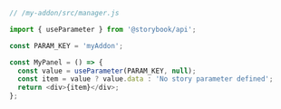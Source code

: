 ```js
// /my-addon/src/manager.js

import { useParameter } from '@storybook/api';

const PARAM_KEY = 'myAddon';

const MyPanel = () => {
  const value = useParameter(PARAM_KEY, null);
  const item = value ? value.data : 'No story parameter defined';
  return <div>{item}</div>;
};
```
